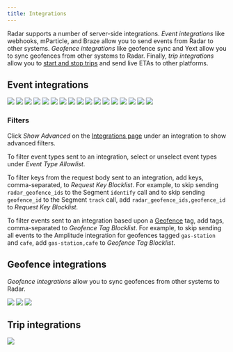 ```yaml
---
title: Integrations
---
```



Radar supports a number of server-side integrations. *Event integrations* like webhooks, mParticle, and Braze allow you to send events from Radar to other systems. *Geofence integrations* like geofence sync and Yext allow you to sync geofences from other systems to Radar. Finally, *trip integrations* allow you to [start and stop trips](/trip-tracking) and send live ETAs to other platforms.

## Event integrations

<div className="deck">
  <LinkCard linkTo="/integrations/webhooks">
    <TileCard title="Webhooks">
      <img className="logo integrations-logo" src="https://images.ctfassets.net/f2vbu16fzuly/75HOdPFYSWCFbXAoOIQhCM/15ae35fdef8e0a7d2e173018174aeee6/webhooks.png"/>
    </TileCard>
  </LinkCard>
  <LinkCard linkTo="/integrations/braze">
    <TileCard title="Braze">
      <img className="logo integrations-logo" src="https://images.ctfassets.net/f2vbu16fzuly/72J5q7LqJM5NrfdPiqVyTP/a3a67ededa4ffb126200196196c042a1/braze.png"/>
    </TileCard>
  </LinkCard>
  <LinkCard linkTo="/integrations/urban-airship">
    <TileCard title="Airship">
      <img className="logo integrations-logo" src="https://images.ctfassets.net/f2vbu16fzuly/45UBZEAVnVKlEHtil1iz0M/e5b001bac96c4da50143d4ac14d9fc4e/airship.png"/>
    </TileCard>
  </LinkCard>
  <LinkCard linkTo="/integrations/onesignal">
    <TileCard title="OneSignal">
      <img className="logo integrations-logo" src="https://images.ctfassets.net/f2vbu16fzuly/80pHUR3gSl4z15J2cVa68/ea54ea0d92e223b2f4d32832e7ae53a4/onesignal.png"/>
    </TileCard>
  </LinkCard>
  <LinkCard linkTo="/integrations/mparticle">
    <TileCard title="mParticle">
      <img className="logo integrations-logo" src="https://images.ctfassets.net/f2vbu16fzuly/29R4KVZ3aR1joNXfNuZw2G/4bac743a3df61229f0879aed5eeeabe9/mparticle.png"/>
      </TileCard>
  </LinkCard>
  <LinkCard linkTo="/integrations/segment">
    <TileCard title="Segment">
      <img className="logo integrations-logo" src="https://images.ctfassets.net/f2vbu16fzuly/27XQ1zGeHIhjm5LtLF3bgU/cbaeb56d29be5babd074b9643137b493/segment.png"/>
    </TileCard>
  </LinkCard>
  <LinkCard linkTo="/integrations/branch">
    <TileCard title="Branch">
      <img className="logo integrations-logo" src="https://images.ctfassets.net/f2vbu16fzuly/6w8utKLdZulCfgKb8xFxws/6224af9b6dbd808e8982afdc2d6124c1/branch.png"/>
    </TileCard>
  </LinkCard>
  <LinkCard linkTo="/integrations/lytics">
    <TileCard title="Lytics">
      <img className="logo integrations-logo" src="https://images.ctfassets.net/f2vbu16fzuly/6OH5TKmnhmdIPwt5AmDRKg/86045c964b5df9d4bd8a44a4b6d743bf/lytics.png"/>
    </TileCard>
  </LinkCard>
  <LinkCard linkTo="/integrations/iterable">
    <TileCard title="Iterable">
      <img className="logo integrations-logo" src="https://images.ctfassets.net/f2vbu16fzuly/5JkL4nN6sFxdFP1FvWTsgI/77e1bc68e8e237fffad48f826ee22e8c/iterable.png"/>
    </TileCard>
  </LinkCard>
  <LinkCard linkTo="/integrations/leanplum">
    <TileCard title="Leanplum">
      <img className="logo integrations-logo" src="https://images.ctfassets.net/f2vbu16fzuly/3gsuQKmyyKbC9DxHeCGAMj/87bf2fa85899171df260fe2a465dd92f/leanplum-logo.png"/>
    </TileCard>
  </LinkCard>
  <LinkCard linkTo="/integrations/salesforce">
    <TileCard title="Salesforce">
      <img className="logo integrations-logo" src="https://images.ctfassets.net/f2vbu16fzuly/ejJlxW8GiFw6y93xitjto/5fb51966020c0a1973977439dda45b74/salesforce.png"/>
    </TileCard>
  </LinkCard>
  <LinkCard linkTo="/integrations/amplitude">
    <TileCard title="Amplitude">
      <img className="logo integrations-logo" src="https://images.ctfassets.net/f2vbu16fzuly/1daVtiOrTk4AXHLCpYyJrk/84e1f637cb1db99afa9dbc118c3bbd0c/amplitude.png"/>
    </TileCard>
  </LinkCard>
  <LinkCard linkTo="/integrations/mixpanel">
    <TileCard title="Mixpanel">
      <img className="logo integrations-logo" src="https://images.ctfassets.net/f2vbu16fzuly/3FE3T0zASXVYWhQFHyKc32/18d2d4ba0db0a8ce2ba23057155a7d23/mixpanel.png"/>
    </TileCard>
  </LinkCard>
  <LinkCard linkTo="/integrations/aws-pinpoint">
    <TileCard title="Amazon Pinpoint">
      <img className="logo integrations-logo" src="https://images.ctfassets.net/f2vbu16fzuly/33MFOwGnSEZjMw1ccr6tNY/8a506cdb4d5d41db0b61e153cedec55b/amazonPinpointLogo.png"/>
    </TileCard>
  </LinkCard>
  <LinkCard linkTo="/integrations/attentive">
    <TileCard title="Attentive">
      <img className="logo integrations-logo" src="https://images.ctfassets.net/f2vbu16fzuly/1NPgxCxK9wqf5yrbvi9DJw/4fa7d5746e5f995463a003eb2d08014c/attentive.png"/>
    </TileCard>
  </LinkCard>
  <LinkCard linkTo="/integrations/cordial">
    <TileCard title="Cordial">
      <img className="logo integrations-logo" src="https://images.ctfassets.net/f2vbu16fzuly/7q9O8Y2nkjNGjalieEGug6/02a8e1d6277e5aabf4ca813b98b0998f/cordial.png"/>
    </TileCard>
  </LinkCard>
  <LinkCard linkTo="/integrations/moengage">
    <TileCard title="MoEngage">
      <img className="logo integrations-logo" src="https://images.ctfassets.net/f2vbu16fzuly/58YvTv1jSUwCf6W6ysYyXd/29df9b69371441fc9b0f05280cd7d5cd/Moengage_logo.png"/>
    </TileCard>
  </LinkCard>
</div>

### Filters

Click *Show Advanced* on the [Integrations page](https://radar.com/dashboard/integrations) under an integration to show advanced filters.

To filter event types sent to an integration, select or unselect event types under *Event Type Allowlist*.

To filter keys from the request body sent to an integration, add keys, comma-separated, to *Request Key Blocklist*. For example, to skip sending `radar_geofence_ids` to the Segment `identify` call and to skip sending `geofence_id` to the Segment `track` call, add `radar_geofence_ids,geofence_id` to *Request Key Blocklist*.

To filter events sent to an integration based upon a [Geofence](/geofences) tag, add tags, comma-separated to *Geofence Tag Blocklist*. For example, to skip sending all events to the Amplitude integration for geofences tagged `gas-station` and `cafe`, add `gas-station,cafe` to *Geofence Tag Blocklist*.

## Geofence integrations

*Geofence integrations* allow you to sync geofences from other systems to Radar.

<div className="deck">
  <LinkCard linkTo="/integrations/yext">
    <TileCard title="Yext">
      <img className="logo integrations-logo" src="https://images.ctfassets.net/f2vbu16fzuly/79yasKMxHXJfO0VXdovKX5/bd28de435af26bfe101543050fd5f519/yext.png"/>
      </TileCard>
  </LinkCard>
  <LinkCard linkTo="/integrations/brandify">
    <TileCard title="Brandify">
      <img className="logo integrations-logo" src="https://images.ctfassets.net/f2vbu16fzuly/5dm9ubBk9xEXOZIS0ii4kO/dca3cd457248b3e2f12679d575e48dad/brandify.png"/>
      </TileCard>
  </LinkCard>
  <LinkCard linkTo="/integrations/census">
    <TileCard title="Census">
      <img className="logo integrations-logo" src="https://assets-global.website-files.com/60c8cc686ce111bf81e2fcac/6255ea1aa451c9714d959a73_census-mark-flamingo.svg"/>
      </TileCard>
  </LinkCard>
</div>

## Trip integrations

<div className="deck">
  <LinkCard linkTo="/integrations/olo">
    <TileCard title="Olo">
      <img className="logo integrations-logo" src="https://images.ctfassets.net/f2vbu16fzuly/Ddk41H23DrKONqUsmJfY4/4877547cb981c489177b9d5dbfe01c8b/olo-logo.png"/>
      </TileCard>
  </LinkCard>
</div>
